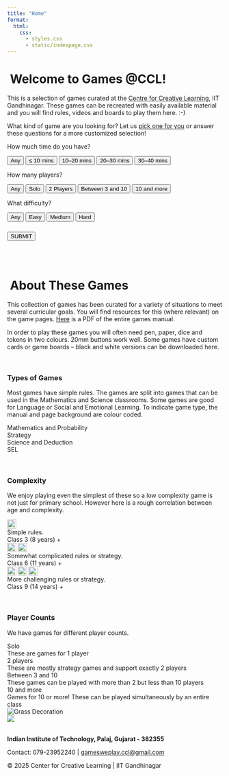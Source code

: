 ```yaml
---
title: "Home"
format:
  html:
    css: 
      - styles.css
      - static/indexpage.css
---
```


# **&nbsp;Welcome to Games @CCL!**
This is a selection of games curated at the [Centre for Creative Learning](https://ccl.iitgn.ac.in), IIT Gandhinagar. These games can be recreated with easily available material and you will find rules, videos and boards to play them here. :-) \

What kind of game are you looking for? Let us <a href="#" id="lucky-link">pick one for you</a> or answer these questions for a more customized selection! \


```{=html}
<form id="game-filter" style="background: transparent">
  
  <div class="form-group">
    <p class="question-label">How much time do you have?</p>
    <div class="button-group" data-name="time">
      <button type="button" value="" class="selected">Any</button>
      <button type="button" value="10">≤ 10 mins</button>
      <button type="button" value="20">10–20 mins</button>
      <button type="button" value="30">20–30 mins</button>
      <button type="button" value="40">30–40 mins</button>
    </div>
  </div>

  <div class="form-group">
    <p class="question-label">How many players?</p>
    <div class="button-group" data-name="players">
      <button type="button" value="" class="selected">Any</button>
      <button type="button" value="1">Solo</button>
      <button type="button" value="2">2 Players</button>
      <button type="button" value="4">Between 3 and 10</button>
      <button type="button" value="10">10 and more</button>
    </div>
  </div>

  <div class="form-group">
    <p class="question-label">What difficulty?</p>
    <div class="button-group" data-name="difficulty">
      <button type="button" value="" class="selected">Any</button>
      <button type="button" value="easy">Easy</button>
      <button type="button" value="medium">Medium</button>
      <button type="button" value="hard">Hard</button>
    </div>
  </div>

  <div class="form-actions" style="margin-top: 1.5rem;">
    <button type="submit" id="find-button">SUBMIT</button>
  </div>

</form>

<div id="results" style="display: none;">
  <p id="results-content"></p>
</div>
<div id="random-from-filtered-container" style="display: none; text-align: center; margin-top: 1rem;">
  <button id="filtered-random-btn" class="lucky-btn">Pick random from these</button>
</div>

<script src="static/indexpage.js"></script>
```
 
\
\

# **&nbsp;About These Games**
This collection of games has been curated for a variety of situations to meet several curricular goals. You will find resources for this (where relevant) on the game pages. [Here](https://drive.google.com/file/d/1hCDHz6vS9PuA_KgVw0_3o5RFWZhisK7U/view?usp=sharing) is a PDF of the entire games manual. 

In order to play these games you will often need pen, paper, dice and tokens in two colours. 20mm buttons work well. Some games have custom cards or game boards – black and white versions can be downloaded here. \

\

### Types of Games
Most games have simple rules. The games are split into games that can be used in the Mathematics and Science classrooms. Some games are good for Language or Social and Emotional Learning. To indicate game type, the manual and page background are colour coded. \


<span class="color-box" style="background-color: rgb(240, 136, 75);"></span> Mathematics and Probability \
<span class="color-box" style="background-color: #f7ee4c;"></span> Strategy \
<span class="color-box" style="background-color: #b3d34a;"></span> Science and Deduction \
<span class="color-box" style="background-color: #8cd6ea;"></span> SEL \

<!-- <div class="types-of-games-section-break">
  <style>
    .types-of-games-section-break {
      width: 100%;
      margin: 2rem 0;
      text-align: center;
    }

    .types-of-games-section-break img {
      max-width: 750px;
      height: auto;
      display: inline-block;
      box-shadow: 0 4px 12px rgba(0, 0, 0, 0.1);
      border-radius: 20px;
    }
  </style>
  <img src="static/images/types-of-games-poster.svg" alt="Types of Games Divider">
</div> -->

\

### Complexity
We enjoy playing even the simplest of these so a low complexity game is not just for primary school. However here is a rough correlation between age and complexity.

<!-- We catergorize each game in terms of Complexity. A higher complexity simply means that the rules are more intricate. Each game, regardless of complexity is meant to be enjoyed and played by all. -->


```{=html}
<div class="about-info-grid">
  <div class="label">
    <img src="static/images/complexity-star.svg" alt="1 star" style="height: 1.5em; vertical-align: middle;">
  </div>
  <div class="desc">
    Simple rules.
  </div>
  <div class="desc-sub">
    Class 3 (8 years) +
  </div>

  <div class="label">
    <img src="static/images/complexity-star.svg" alt="1 star" style="height: 1.5em; vertical-align: middle;">
    <img src="static/images/complexity-star.svg" alt="1 star" style="height: 1.5em; vertical-align: middle;">
  </div>
  <div class="desc">
    Somewhat complicated rules or strategy.
  </div>
  <div class="desc-sub">
    Class 6 (11 years) +
  </div>

  <div class="label">
    <img src="static/images/complexity-star.svg" alt="1 star" style="height: 1.5em; vertical-align: middle;">
    <img src="static/images/complexity-star.svg" alt="1 star" style="height: 1.5em; vertical-align: middle;">
    <img src="static/images/complexity-star.svg" alt="1 star" style="height: 1.5em; vertical-align: middle;">
  </div>
  <div class="desc">
    More challenging rules or strategy.
  </div>
  <div class="desc-sub">
    Class 9 (14 years) +
  </div>
</div>
```


\

### Player Counts

We have games for different player counts.


```{=html}
<div class="about-info-grid">
  <div class="label">
    Solo
  </div>
  <div class="desc">
    These are games for 1 player
  </div>

  <div class="label">
    2 players
  </div>
  <div class="desc">
    These are mostly strategy games and support exactly 2 players
  </div>

  <div class="label">
    Between 3 and 10
  </div>
  <div class="desc">
    These games can be played with more than 2 but less than 10 players
  </div>

  <div class="label">
    10 and more
  </div>
  <div class="desc">
    Games for 10 or more! These can be played simultaneously by an entire class
  </div>
</div>
```



```{=html}
<footer class="footer" style="width=100%;">
  <div class="footer-graphic">
    <img src="static/backgrounds/grass.png" alt="Grass Decoration">
  </div>

  <div class="nav-footer">

    <div class="nav-footer-left">
      <a href="https://iitgn.ac.in/" target="_blank" rel="noopener noreferrer">
        <img src="static/images/iitgn_logo.png" class="footer-logo">
      </a>
    </div>

    <div class="nav-footer-center">
      &nbsp;
    </div>

    <div class="nav-footer-right">
      <p><strong>Indian Institute of Technology, Palaj, Gujarat - 382355</strong></p>
      <p>Contact: 079-23952240 | <a href="mailto:gamesweplay.ccl@gmail.com">gamesweplay.ccl@gmail.com</a></p>
      <p>© 2025 Center for Creative Learning | IIT Gandhinagar</p>
    </div>
    
  </div>
</footer>

```
